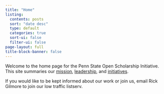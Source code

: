 ```yaml
---
title: "Home"
listing:
  contents: posts
  sort: "date desc"
  type: default
  categories: true
  sort-ui: false
  filter-ui: false
page-layout: full
title-block-banner: false
---
```


Welcome to the home page for the Penn State Open Scholarship Initiative. This site summaries our [mission](mission.qmd), [leadership](people.qmd), and [initiatives](initiatives.qmd).

If you would like to be kept informed about our work or join us, email Rick Gilmore to join our low traffic listserv.
